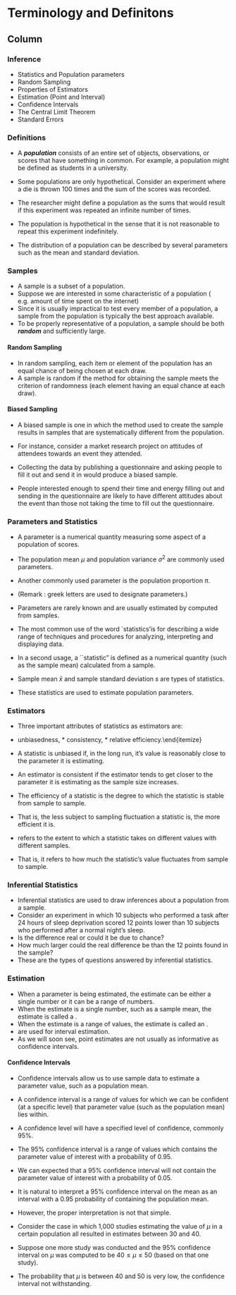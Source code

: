 
Terminology and Definitons
======================================

Column{.tabset}
--------------------------

### Inference

* Statistics and Population parameters
* Random Sampling
* Properties of Estimators
* Estimation (Point and Interval)
* Confidence Intervals
* The Central Limit Theorem
* Standard Errors



### Definitions 

* A ***population*** consists of an entire set of objects, observations, or scores that have something in common.
For example, a population might be defined as students in a university.

* Some populations are only hypothetical. Consider an experiment where a die is thrown 100 times and the sum of the scores was recorded.
* The researcher might define a population as the sums that would result if this experiment was repeated an infinite number of times.
* The population is hypothetical in the sense that it is not reasonable to repeat this experiment indefinitely.
* The distribution of a population can be described by several parameters such as the mean and standard deviation.


### Samples


* A sample is a subset of a population.
* Suppose we are interested in some characteristic of a population ( e.g. amount of time spent on the internet)
* Since it is usually impractical to test every member of a population, a sample from the population is typically
the best approach available.
* To be properly representative of a population, a sample should be both ***random*** and sufficiently large.






<h4> Random Sampling</h4>


* In random sampling, each item or element of the population has an equal chance of being chosen at each draw.
* A sample is random if the method for obtaining the sample meets the criterion of randomness
(each element having an equal chance at each draw).



<h4> Biased Sampling</h4>



* A biased sample is one in which the method used to create the sample results
in samples that are systematically different from the population.


* For instance, consider a market research project on attitudes of attendees towards an event they attended.

* Collecting the data by publishing a questionnaire and asking people to fill it out and
send it in would produce a biased sample.

* People interested enough to spend their time and energy filling out and sending in the questionnaire
are likely to have different attitudes about the event than those not taking the time to fill out the questionnaire.

### Parameters and  Statistics

* A parameter is a numerical quantity measuring some aspect of a population of scores.
* The population mean $\mu$ and population variance $\sigma^2$ are commonly used parameters.
* Another commonly used parameter is the population proportion $\pi$.
* (Remark : greek letters are used to designate parameters.)
* Parameters are rarely known and are usually estimated by \textbf{\emph{statistics}} computed from samples.





* The most common use of the word `statistics'is for describing a wide range of techniques and procedures for analyzing, interpreting and displaying data.
* In a second usage, a ``statistic" is defined as a numerical quantity (such as the sample mean) calculated from a sample.
* Sample mean $\bar{x}$ and sample standard deviation $s$ are types of statistics.
* These statistics are used to estimate population parameters.




### Estimators
* Three important attributes of statistics as estimators are:  \large
* unbiasedness, * consistency,  *  relative efficiency.\end{itemize}
* A statistic is unbiased if, in the long run, it's value is reasonably close to the parameter it is estimating.
* An estimator is consistent if the estimator tends to get closer to the parameter it is estimating as the sample size increases.





* The efficiency of a statistic is the degree to which the statistic is stable from sample to sample.
* That is, the less subject to sampling fluctuation a statistic is, the more efficient it is.
* \textbf{\emph{Sampling fluctuation}} refers to the extent to which a statistic takes on different values with different samples.
* That is, it refers to how much the statistic's value fluctuates from sample to sample.

### Inferential Statistics

* Inferential statistics are used to draw inferences about a population from a sample.
* Consider an experiment in which 10 subjects who performed a task after 24 hours of sleep
deprivation scored 12 points lower than 10 subjects who performed after a normal night's sleep.
* Is the difference real or could it be due to chance?
* How much larger could the real difference be than the 12 points found in the sample?
* These are the types of questions answered by inferential statistics.



### Estimation

* When a parameter is being estimated, the estimate can be either a single number or it can be a range of numbers.
* When the estimate is a single number, such as a sample mean, the estimate is called a \textbf{\emph{point estimate}}.
* When the estimate is a range of values, the estimate is called an \textbf{\emph{interval estimate}}.
* \textbf{\emph{Confidence intervals}} are used for interval estimation.
* As we will soon see, point estimates are not usually as informative as confidence intervals.

#### Confidence Intervals

* Confidence intervals allow us to use sample data to estimate a parameter value, such as a population mean.
* A confidence interval is a range of values for which we can be confident (at a specific level) that parameter value (such as the population mean)  lies within.
* A confidence level will have a specified level of confidence, commonly $95\%$.
* The $95\%$ confidence interval is a range of values which contains the parameter value of interest with a probability of 0.95.
* We can expected that a $95\%$ confidence interval will not contain the parameter value of interest with a probability of 0.05.





* It is natural to interpret a $95\%$ confidence interval on the mean as an interval with a 0.95 probability of containing the population mean.
* However, the proper interpretation is not that simple.
* Consider the case in which 1,000 studies estimating the value of $\mu$  in a certain population all resulted
in estimates between 30 and 40.
* Suppose one more study was conducted and the $95\%$ confidence interval on $\mu$ was computed
to be $40 \leq \mu \leq 50$ (based on that one study).

* The probability that $\mu$ is between 40 and 50 is very low, the confidence interval not withstanding.



